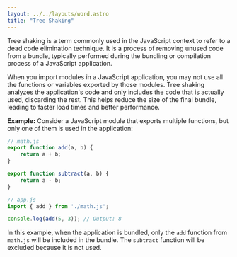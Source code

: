 ```yaml
---
layout: ../../layouts/word.astro
title: "Tree Shaking"
---
```

Tree shaking is a term commonly used in the JavaScript context to refer to a dead code elimination technique. It is a process of removing unused code from a bundle, typically performed during the bundling or compilation process of a JavaScript application.

When you import modules in a JavaScript application, you may not use all the functions or variables exported by those modules. Tree shaking analyzes the application's code and only includes the code that is actually used, discarding the rest. This helps reduce the size of the final bundle, leading to faster load times and better performance.

**Example:**
Consider a JavaScript module that exports multiple functions, but only one of them is used in the application:

```javascript
// math.js
export function add(a, b) {
    return a + b;
}

export function subtract(a, b) {
    return a - b;
}

// app.js
import { add } from './math.js';

console.log(add(5, 3)); // Output: 8
```

In this example, when the application is bundled, only the `add` function from `math.js` will be included in the bundle. The `subtract` function will be excluded because it is not used.